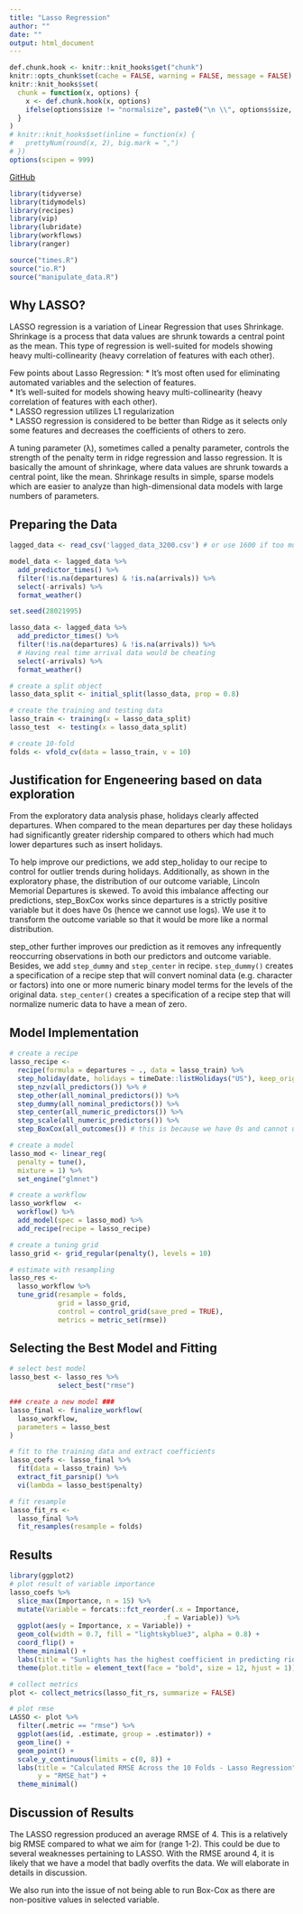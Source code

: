 ```yaml
---
title: "Lasso Regression"
author: ""
date: ""
output: html_document
---
```


```r
def.chunk.hook <- knitr::knit_hooks$get("chunk")
knitr::opts_chunk$set(cache = FALSE, warning = FALSE, message = FALSE)
knitr::knit_hooks$set(
  chunk = function(x, options) {
    x <- def.chunk.hook(x, options)
    ifelse(options$size != "normalsize", paste0("\n \\", options$size, "\n\n", x, "\n\n \\normalsize"), x)
  }
)
# knitr::knit_hooks$set(inline = function(x) {
#   prettyNum(round(x, 2), big.mark = ",")
# })
options(scipen = 999)
```

\begin{center}
\Huge{PPOL 670 | Final Project}

\Huge{Lasso Regression}
\end{center}

\vspace{0.1in}

[GitHub](https://github.com/elenabagnera/CapitalBikesProject)


```r

library(tidyverse)
library(tidymodels)
library(recipes)
library(vip)
library(lubridate)
library(workflows)
library(ranger)

source("times.R")
source("io.R")
source("manipulate_data.R")
```

## Why LASSO?

LASSO regression is a variation of Linear Regression that uses Shrinkage. Shrinkage is a process that data values are shrunk towards a central point as the mean. This type of regression is well-suited for models showing heavy multi-collinearity (heavy correlation of features with each other).

Few points about Lasso Regression:
* It’s most often used for eliminating automated variables and the selection of features.   
* It’s well-suited for models showing heavy multi-collinearity (heavy correlation of features with each other).   
* LASSO regression utilizes L1 regularization   
* LASSO regression is considered to be better than Ridge as it selects only some features and decreases the coefficients of others to zero.
  
A tuning parameter (λ), sometimes called a penalty parameter, controls the strength of the penalty term in ridge regression and lasso regression. It is basically the amount of shrinkage, where data values are shrunk towards a central point, like the mean. Shrinkage results in simple, sparse models which are easier to analyze than high-dimensional data models with large numbers of parameters.
  
## Preparing the Data

```r

lagged_data <- read_csv('lagged_data_3200.csv') # or use 1600 if too much computationally?

model_data <- lagged_data %>%
  add_predictor_times() %>%
  filter(!is.na(departures) & !is.na(arrivals)) %>%
  select(-arrivals) %>% 
  format_weather()
```


```r
set.seed(28021995)

lasso_data <- lagged_data %>%
  add_predictor_times() %>%
  filter(!is.na(departures) & !is.na(arrivals)) %>%
  # Having real time arrival data would be cheating
  select(-arrivals) %>%
  format_weather()

# create a split object
lasso_data_split <- initial_split(lasso_data, prop = 0.8)

# create the training and testing data
lasso_train <- training(x = lasso_data_split)
lasso_test  <- testing(x = lasso_data_split)

# create 10-fold
folds <- vfold_cv(data = lasso_train, v = 10)
```


## Justification for Engeneering based on data exploration

From the exploratory data analysis phase, holidays clearly affected departures. When compared to the mean departures per day these holidays had significantly greater ridership compared to others which had much lower departures such as insert holidays.

To help improve our predictions, we add step_holiday to our recipe to control for outlier trends during holidays. Additionally, as shown in the exploratory phase, the distribution of our outcome variable, Lincoln Memorial Departures is skewed. To avoid this imbalance affecting our predictions, step_BoxCox works since departures is a strictly positive variable but it does have 0s (hence we cannot use logs). We use it to transform the outcome variable so that it would be more like a normal distribution.

step_other further improves our prediction as it removes any infrequently reoccurring observations  in both our predictors and outcome variable. Besides, we add `step_dummy` and `step_center` in recipe. `step_dummy()` creates a specification of a recipe step that will convert nominal data (e.g. character or factors) into one or more numeric binary model terms for the levels of the original data. `step_center()` creates a specification of a recipe step that will normalize numeric data to have a mean of zero.


## Model Implementation

```r

# create a recipe
lasso_recipe <-
  recipe(formula = departures ~ ., data = lasso_train) %>%
  step_holiday(date, holidays = timeDate::listHolidays("US"), keep_original_cols = FALSE) %>% 
  step_nzv(all_predictors()) %>% # 
  step_other(all_nominal_predictors()) %>% 
  step_dummy(all_nominal_predictors()) %>%
  step_center(all_numeric_predictors()) %>% 
  step_scale(all_numeric_predictors()) %>% 
  step_BoxCox(all_outcomes()) # this is because we have 0s and cannot use log, did not work
```

```r

# create a model
lasso_mod <- linear_reg(
  penalty = tune(), 
  mixture = 1) %>%
  set_engine("glmnet")

# create a workflow
lasso_workflow  <- 
  workflow() %>% 
  add_model(spec = lasso_mod) %>% 
  add_recipe(recipe = lasso_recipe)

# create a tuning grid
lasso_grid <- grid_regular(penalty(), levels = 10)

# estimate with resampling
lasso_res <- 
  lasso_workflow %>% 
  tune_grid(resample = folds,
            grid = lasso_grid,
            control = control_grid(save_pred = TRUE),
            metrics = metric_set(rmse))
```


## Selecting the Best Model and Fitting

```r

# select best model
lasso_best <- lasso_res %>% 
            select_best("rmse")

### create a new model ###
lasso_final <- finalize_workflow(
  lasso_workflow,
  parameters = lasso_best
)

# fit to the training data and extract coefficients
lasso_coefs <- lasso_final %>%
  fit(data = lasso_train) %>%
  extract_fit_parsnip() %>%
  vi(lambda = lasso_best$penalty)

# fit resample
lasso_fit_rs <-
  lasso_final %>% 
  fit_resamples(resample = folds)
```

## Results

```r
library(ggplot2)
# plot result of variable importance
lasso_coefs %>% 
  slice_max(Importance, n = 15) %>% 
  mutate(Variable = forcats::fct_reorder(.x = Importance,
                                      .f = Variable)) %>% 
  ggplot(aes(y = Importance, x = Variable)) +
  geom_col(width = 0.7, fill = "lightskyblue3", alpha = 0.8) +
  coord_flip() +
  theme_minimal() + 
  labs(title = "Sunlights has the highest coefficient in predicting ridership") +
  theme(plot.title = element_text(face = "bold", size = 12, hjust = 1))
```

```r

# collect metrics
plot <- collect_metrics(lasso_fit_rs, summarize = FALSE)

# plot rmse
LASSO <- plot %>% 
  filter(.metric == "rmse") %>% 
  ggplot(aes(id, .estimate, group = .estimator)) +
  geom_line() +
  geom_point() +
  scale_y_continuous(limits = c(0, 8)) +
  labs(title = "Calculated RMSE Across the 10 Folds - Lasso Regression",
       y = "RMSE_hat") +
  theme_minimal()
```

## Discussion of Results

The LASSO regression produced an average RMSE of 4. This is a relatively big RMSE compared to what we aim for (range 1-2). This could be due to several weaknesses pertaining to LASSO. With the RMSE around 4, it is likely that we have a model that badly overfits the data. We will elaborate in details in discussion.

We also run into the issue of not being able to run Box-Cox as there are non-positive values in selected variable.
